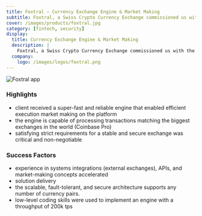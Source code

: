 ```yaml
---
title: Foxtral — Currency Exchange Engine & Market Making
subtitle: Foxtral, a Swiss Crypto Currency Exchange commissioned us with the development of a core exchange transactional engine and market-making algorithms. 
cover: /images/products/foxtral.jpg
category: [fintech, security]
display:
  title: Currency Exchange Engine & Market Making
  description: |
    Foxtral, a Swiss Crypto Currency Exchange commissioned us with the development of a core exchange transactional engine and market-making algorithms.
  company:
    logo: /images/logos/foxtral.png
---
```


![Foxtral app](/images/products/design/foxtral-rustexchange.png)

### Highlights
- client received a super-fast and reliable engine that enabled efficient execution market making on the platform 
- the engine is capable of processing transactions matching the biggest exchanges in the world (Coinbase Pro) 
- satisfying strict requirements for a stable and secure exchange was critical and non-negotiable

### Success Factors
- experience in systems integrations (external exchanges), APIs, and market-making concepts accelerated 
- solution delivery 
- the scalable, fault-tolerant, and secure architecture supports any number of currency pairs. 
- low-level coding skills were used to implement an engine with a throughput of 200k tps 